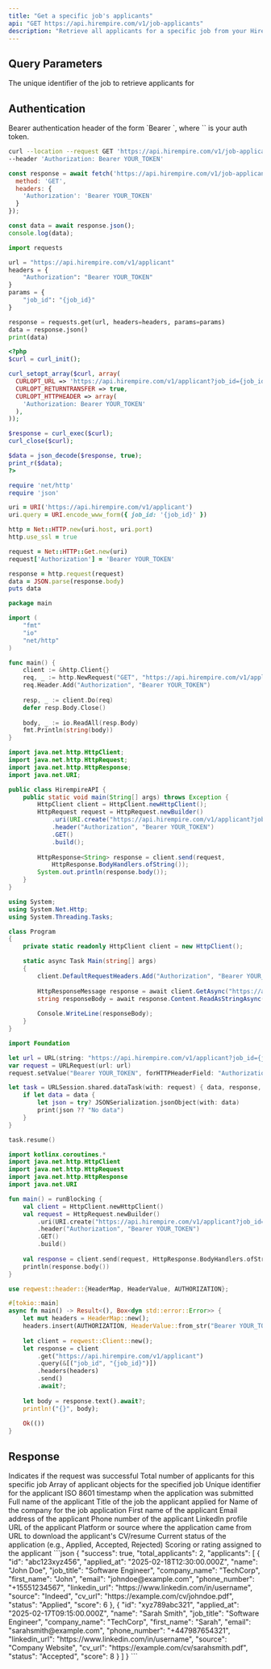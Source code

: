 ```yaml
---
title: "Get a specific job's applicants"
api: "GET https://api.hirempire.com/v1/job-applicants"
description: "Retrieve all applicants for a specific job from your Hirempire account"
---
```


## Query Parameters

<ParamField query="job_id" type="string" required placeholder="Enter job ID">
  The unique identifier of the job to retrieve applicants for
</ParamField>

## Authentication

<ResponseField name="Authorization" type="string" required>
Bearer authentication header of the form `Bearer <token>`, where `<token>` is your auth token. 
</ResponseField>

<RequestExample>

```bash cURL
curl --location --request GET 'https://api.hirempire.com/v1/job-applicants?job_id={job_id}' \
--header 'Authorization: Bearer YOUR_TOKEN'
```

```javascript JavaScript
const response = await fetch('https://api.hirempire.com/v1/job-applicants?job_id={job_id}', {
  method: 'GET',
  headers: {
    'Authorization': 'Bearer YOUR_TOKEN'
  }
});

const data = await response.json();
console.log(data);
```

```python Python
import requests

url = "https://api.hirempire.com/v1/applicant"
headers = {
    "Authorization": "Bearer YOUR_TOKEN"
}
params = {
    "job_id": "{job_id}"
}

response = requests.get(url, headers=headers, params=params)
data = response.json()
print(data)
```

```php PHP
<?php
$curl = curl_init();

curl_setopt_array($curl, array(
  CURLOPT_URL => 'https://api.hirempire.com/v1/applicant?job_id={job_id}',
  CURLOPT_RETURNTRANSFER => true,
  CURLOPT_HTTPHEADER => array(
    'Authorization: Bearer YOUR_TOKEN'
  ),
));

$response = curl_exec($curl);
curl_close($curl);

$data = json_decode($response, true);
print_r($data);
?>
```

```ruby Ruby
require 'net/http'
require 'json'

uri = URI('https://api.hirempire.com/v1/applicant')
uri.query = URI.encode_www_form({ job_id: '{job_id}' })

http = Net::HTTP.new(uri.host, uri.port)
http.use_ssl = true

request = Net::HTTP::Get.new(uri)
request['Authorization'] = 'Bearer YOUR_TOKEN'

response = http.request(request)
data = JSON.parse(response.body)
puts data
```

```go Go
package main

import (
    "fmt"
    "io"
    "net/http"
)

func main() {
    client := &http.Client{}
    req, _ := http.NewRequest("GET", "https://api.hirempire.com/v1/applicant?job_id={job_id}", nil)
    req.Header.Add("Authorization", "Bearer YOUR_TOKEN")
    
    resp, _ := client.Do(req)
    defer resp.Body.Close()
    
    body, _ := io.ReadAll(resp.Body)
    fmt.Println(string(body))
}
```

```java Java
import java.net.http.HttpClient;
import java.net.http.HttpRequest;
import java.net.http.HttpResponse;
import java.net.URI;

public class HirempireAPI {
    public static void main(String[] args) throws Exception {
        HttpClient client = HttpClient.newHttpClient();
        HttpRequest request = HttpRequest.newBuilder()
            .uri(URI.create("https://api.hirempire.com/v1/applicant?job_id={job_id}"))
            .header("Authorization", "Bearer YOUR_TOKEN")
            .GET()
            .build();
            
        HttpResponse<String> response = client.send(request, 
            HttpResponse.BodyHandlers.ofString());
        System.out.println(response.body());
    }
}
```

```csharp C#
using System;
using System.Net.Http;
using System.Threading.Tasks;

class Program
{
    private static readonly HttpClient client = new HttpClient();

    static async Task Main(string[] args)
    {
        client.DefaultRequestHeaders.Add("Authorization", "Bearer YOUR_TOKEN");
        
        HttpResponseMessage response = await client.GetAsync("https://api.hirempire.com/v1/applicant?job_id={job_id}");
        string responseBody = await response.Content.ReadAsStringAsync();
        
        Console.WriteLine(responseBody);
    }
}
```

```swift Swift
import Foundation

let url = URL(string: "https://api.hirempire.com/v1/applicant?job_id={job_id}")!
var request = URLRequest(url: url)
request.setValue("Bearer YOUR_TOKEN", forHTTPHeaderField: "Authorization")

let task = URLSession.shared.dataTask(with: request) { data, response, error in
    if let data = data {
        let json = try? JSONSerialization.jsonObject(with: data)
        print(json ?? "No data")
    }
}

task.resume()
```

```kotlin Kotlin
import kotlinx.coroutines.*
import java.net.http.HttpClient
import java.net.http.HttpRequest
import java.net.http.HttpResponse
import java.net.URI

fun main() = runBlocking {
    val client = HttpClient.newHttpClient()
    val request = HttpRequest.newBuilder()
        .uri(URI.create("https://api.hirempire.com/v1/applicant?job_id={job_id}"))
        .header("Authorization", "Bearer YOUR_TOKEN")
        .GET()
        .build()
        
    val response = client.send(request, HttpResponse.BodyHandlers.ofString())
    println(response.body())
}
```

```rust Rust
use reqwest::header::{HeaderMap, HeaderValue, AUTHORIZATION};

#[tokio::main]
async fn main() -> Result<(), Box<dyn std::error::Error>> {
    let mut headers = HeaderMap::new();
    headers.insert(AUTHORIZATION, HeaderValue::from_str("Bearer YOUR_TOKEN")?);
    
    let client = reqwest::Client::new();
    let response = client
        .get("https://api.hirempire.com/v1/applicant")
        .query(&[("job_id", "{job_id}")])
        .headers(headers)
        .send()
        .await?;
        
    let body = response.text().await?;
    println!("{}", body);
    
    Ok(())
}
```

</RequestExample>

## Response

<ResponseField name="success" type="boolean">
Indicates if the request was successful
</ResponseField>

<ResponseField name="total_applicants" type="integer">
Total number of applicants for this specific job
</ResponseField>

<ResponseField name="applicants" type="array">
Array of applicant objects for the specified job

<Expandable title="Applicant Object Properties">
<ResponseField name="id" type="string">
Unique identifier for the applicant
</ResponseField>

<ResponseField name="applied_at" type="string">
ISO 8601 timestamp when the application was submitted
</ResponseField>

<ResponseField name="name" type="string">
Full name of the applicant
</ResponseField>

<ResponseField name="job_title" type="string">
Title of the job the applicant applied for
</ResponseField>

<ResponseField name="company_name" type="string">
Name of the company for the job application
</ResponseField>

<ResponseField name="first_name" type="string">
First name of the applicant
</ResponseField>

<ResponseField name="email" type="string">
Email address of the applicant
</ResponseField>

<ResponseField name="phone_number" type="string">
Phone number of the applicant
</ResponseField>

<ResponseField name="linkedin_url" type="string">
LinkedIn profile URL of the applicant
</ResponseField>

<ResponseField name="source" type="string">
Platform or source where the application came from
</ResponseField>

<ResponseField name="cv_url" type="string">
URL to download the applicant's CV/resume
</ResponseField>

<ResponseField name="status" type="string">
Current status of the application (e.g., Applied, Accepted, Rejected)
</ResponseField>

<ResponseField name="score" type="integer">
Scoring or rating assigned to the applicant
</ResponseField>
</Expandable>
</ResponseField>

<ResponseExample>
```json
{
  "success": true,
  "total_applicants": 2,
  "applicants": [
    {
      "id": "abc123xyz456",
      "applied_at": "2025-02-18T12:30:00.000Z",
      "name": "John Doe",
      "job_title": "Software Engineer",
      "company_name": "TechCorp",
      "first_name": "John",
      "email": "johndoe@example.com",
      "phone_number": "+15551234567",
      "linkedin_url": "https://www.linkedin.com/in/username",
      "source": "Indeed",
      "cv_url": "https://example.com/cv/johndoe.pdf",
      "status": "Applied",
      "score": 6
    },
    {
      "id": "xyz789abc321",
      "applied_at": "2025-02-17T09:15:00.000Z",
      "name": "Sarah Smith",
      "job_title": "Software Engineer",
      "company_name": "TechCorp",
      "first_name": "Sarah",
      "email": "sarahsmith@example.com",
      "phone_number": "+447987654321",
      "linkedin_url": "https://www.linkedin.com/in/username",
      "source": "Company Website",
      "cv_url": "https://example.com/cv/sarahsmith.pdf",
      "status": "Accepted",
      "score": 8
    }
  ]
}
```
</ResponseExample>